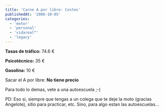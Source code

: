 ```yaml
---
title: 'Carne A por libre: Costes'
publishedAt: '2006-10-05'
categories:
  - 'motor'
  - 'personal'
  - 'vidareal™'
  - 'legacy'
---
```


**Tasas de tráfico:** 74.6 €

**Psicotécnico:** 35 €

**Gasolina:** 10 €

Sacar el A por libre: **No tiene precio**

Para todo lo demas, vete a una autoescuela ;-)

PD: Eso si, siempre que tengas a un colega que te deje la moto (gracias Angelote), sitio para practicar, etc. Sino, para algo estan las autoescuelas...
